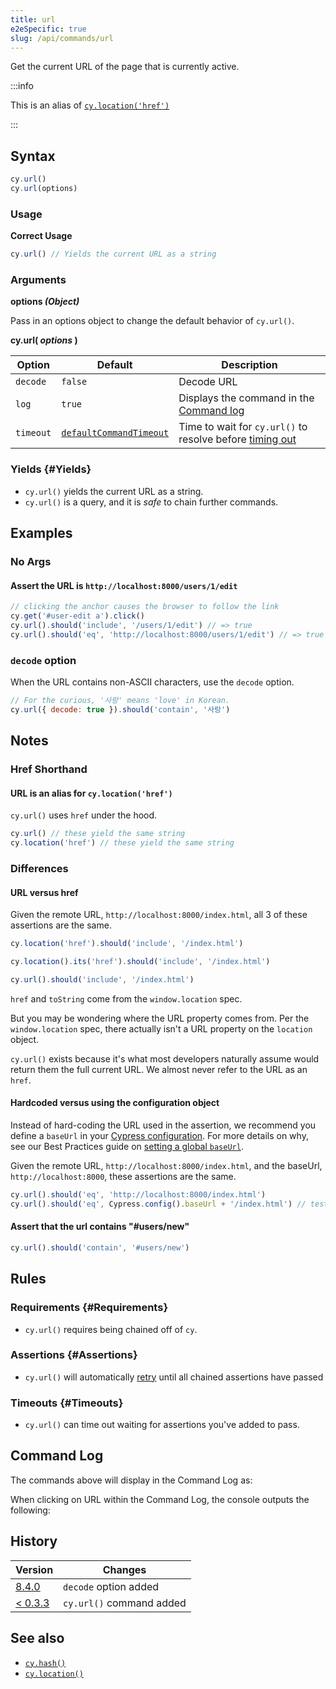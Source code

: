 ```yaml
---
title: url
e2eSpecific: true
slug: /api/commands/url
---
```


Get the current URL of the page that is currently active.

:::info

This is an alias of [`cy.location('href')`](/api/commands/location)

:::

## Syntax

```javascript
cy.url()
cy.url(options)
```

### Usage

<Icon name="check-circle" color="green" /> **Correct Usage**

```javascript
cy.url() // Yields the current URL as a string
```

### Arguments

<Icon name="angle-right" /> **options _(Object)_**

Pass in an options object to change the default behavior of `cy.url()`.

**cy.url( _options_ )**

| Option    | Default                                                              | Description                                                                              |
| --------- | -------------------------------------------------------------------- | ---------------------------------------------------------------------------------------- |
| `decode`  | `false`                                                              | Decode URL                                                                               |
| `log`     | `true`                                                               | Displays the command in the [Command log](/guides/core-concepts/cypress-app#Command-Log) |
| `timeout` | [`defaultCommandTimeout`](/guides/references/configuration#Timeouts) | Time to wait for `cy.url()` to resolve before [timing out](#Timeouts)                    |

### Yields [<Icon name="question-circle"/>](/guides/core-concepts/introduction-to-cypress#Subject-Management) {#Yields}

- `cy.url()` yields the current URL as a string.
- `cy.url()` is a query, and it is _safe_ to chain further commands.

## Examples

### No Args

#### Assert the URL is `http://localhost:8000/users/1/edit`

```javascript
// clicking the anchor causes the browser to follow the link
cy.get('#user-edit a').click()
cy.url().should('include', '/users/1/edit') // => true
cy.url().should('eq', 'http://localhost:8000/users/1/edit') // => true
```

### `decode` option

When the URL contains non-ASCII characters, use the `decode` option.

```javascript
// For the curious, '사랑' means 'love' in Korean.
cy.url({ decode: true }).should('contain', '사랑')
```

## Notes

### Href Shorthand

#### URL is an alias for `cy.location('href')`

`cy.url()` uses `href` under the hood.

```javascript
cy.url() // these yield the same string
cy.location('href') // these yield the same string
```

### Differences

#### URL versus href

Given the remote URL, `http://localhost:8000/index.html`, all 3 of these
assertions are the same.

```javascript
cy.location('href').should('include', '/index.html')

cy.location().its('href').should('include', '/index.html')

cy.url().should('include', '/index.html')
```

`href` and `toString` come from the `window.location` spec.

But you may be wondering where the URL property comes from. Per the
`window.location` spec, there actually isn't a URL property on the `location`
object.

`cy.url()` exists because it's what most developers naturally assume would
return them the full current URL. We almost never refer to the URL as an `href`.

#### Hardcoded versus using the configuration object

Instead of hard-coding the URL used in the assertion, we recommend you define a
`baseUrl` in your [Cypress configuration](/guides/references/configuration). For
more details on why, see our Best Practices guide on
[setting a global `baseUrl`](/guides/references/best-practices#Setting-a-Global-baseUrl).

Given the remote URL, `http://localhost:8000/index.html`, and the baseUrl,
`http://localhost:8000`, these assertions are the same.

```javascript
cy.url().should('eq', 'http://localhost:8000/index.html')
cy.url().should('eq', Cypress.config().baseUrl + '/index.html') // tests won't fail in case the port changes
```

#### Assert that the url contains "#users/new"

```javascript
cy.url().should('contain', '#users/new')
```

## Rules

### Requirements [<Icon name="question-circle"/>](/guides/core-concepts/introduction-to-cypress#Chains-of-Commands) {#Requirements}

- `cy.url()` requires being chained off of `cy`.

### Assertions [<Icon name="question-circle"/>](/guides/core-concepts/introduction-to-cypress#Assertions) {#Assertions}

- `cy.url()` will automatically [retry](/guides/core-concepts/retry-ability)
  until all chained assertions have passed

### Timeouts [<Icon name="question-circle"/>](/guides/core-concepts/introduction-to-cypress#Timeouts) {#Timeouts}

- `cy.url()` can time out waiting for assertions you've added to pass.

## Command Log

The commands above will display in the Command Log as:

<DocsImage
  src="/img/api/url/test-url-of-website-or-web-application.png"
  alt="Command Log url"
/>

When clicking on URL within the Command Log, the console outputs the following:

<DocsImage
  src="/img/api/url/console-log-of-browser-url-string.png"
  alt="Console Log url"
/>

## History

| Version                                       | Changes                  |
| --------------------------------------------- | ------------------------ |
| [8.4.0](/guides/references/changelog#8-4-0)   | `decode` option added    |
| [< 0.3.3](/guides/references/changelog#0-3-3) | `cy.url()` command added |

## See also

- [`cy.hash()`](/api/commands/hash)
- [`cy.location()`](/api/commands/location)
